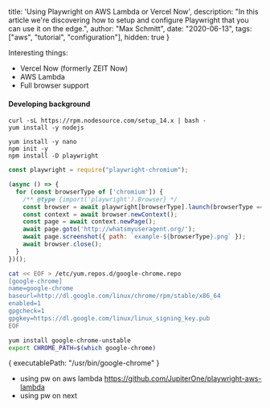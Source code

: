   title: 'Using Playwright on AWS Lambda or Vercel Now',
  description: "In this article we're discovering how to setup and configure Playwright that you can use it on the edge.",
  author: "Max Schmitt",
  date: "2020-06-13",
  tags: ["aws", "tutorial", "configuration"],
  hidden: true
}

Interesting things:
- Vercel Now (formerly ZEIT Now)
- AWS Lambda
- Full browser support


#### Developing background

```
curl -sL https://rpm.nodesource.com/setup_14.x | bash -
yum install -y nodejs

yum install -y nano
npm init -y
npm install -D playwright
```

```js
const playwright = require("playwright-chromium");

(async () => {
  for (const browserType of ['chromium']) {
    /** @type {import('playwright').Browser} */
    const browser = await playwright[browserType].launch(browserType === "chromium" ? { args: ["--no-sandbox"] } : {});
    const context = await browser.newContext();
    const page = await context.newPage();
    await page.goto('http://whatsmyuseragent.org/');
    await page.screenshot({ path: `example-${browserType}.png` });
    await browser.close();
  }
})();
```


```bash
cat << EOF > /etc/yum.repos.d/google-chrome.repo
[google-chrome]
name=google-chrome
baseurl=http://dl.google.com/linux/chrome/rpm/stable/x86_64
enabled=1
gpgcheck=1
gpgkey=https://dl.google.com/linux/linux_signing_key.pub
EOF

yum install google-chrome-unstable
export CHROME_PATH=$(which google-chrome)
```

{
  executablePath: "/usr/bin/google-chrome"
}

- using pw on aws lambda https://github.com/JupiterOne/playwright-aws-lambda
- using pw on next
